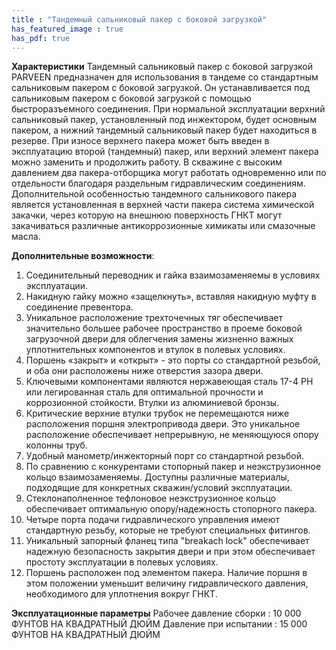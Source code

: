 ```yaml
---
title : "Тандемный сальниковый пакер с боковой загрузкой"
has_featured_image : true
has_pdf: true
---
```


**Характеристики**
Тандемный сальниковый пакер с боковой загрузкой PARVEEN предназначен для использования в тандеме со стандартным сальниковым пакером с боковой загрузкой. Он устанавливается под сальниковым пакером с боковой загрузкой с помощью быстроразъемного соединения.
При нормальной эксплуатации верхний сальниковый пакер, установленный под инжектором, будет основным пакером, а нижний тандемный сальниковый пакер будет находиться в резерве. При износе верхнего пакера может быть введен в эксплуатацию второй (тандемный) пакер, или верхний элемент пакера можно заменить и продолжить работу. В скважине с высоким давлением два пакера-отборщика могут работать одновременно или по отдельности благодаря раздельным гидравлическим соединениям.
Дополнительной особенностью тандемного сальникового пакера является установленная в верхней части пакера система химической закачки, через которую на внешнюю поверхность ГНКТ могут закачиваться различные антикоррозионные химикаты или смазочные масла.

**Дополнительные возможности**:
1.	Соединительный переводник и гайка взаимозаменяемы в условиях эксплуатации.
2.	Накидную гайку можно «защелкнуть», вставляя накидную муфту в соединение превентора.
3.	Уникальное расположение трехточечных тяг обеспечивает значительно большее рабочее пространство в проеме боковой загрузочной двери для облегчения замены жизненно важных уплотнительных компонентов и втулок в полевых условиях.
4.	Поршень «закрыт» и «открыт» - это порты со стандартной резьбой, и оба они расположены ниже отверстия зазора двери.
5.	Ключевыми компонентами являются нержавеющая сталь 17-4 PH или легированная сталь для оптимальной прочности и коррозионной стойкости. Втулки из алюминиевой бронзы.
6.	Критические верхние втулки трубок не перемещаются ниже расположения поршня электропривода двери. Это уникальное расположение обеспечивает непрерывную, не меняющуюся опору колонны труб.
7.	Удобный манометр/инжекторный порт со стандартной резьбой.
8.	По сравнению с конкурентами стопорный пакер и неэкструзионное кольцо взаимозаменяемы. Доступны различные материалы, подходящие для конкретных скважин/условий эксплуатации.
9.	Стеклонаполненное тефлоновое неэкструзионное кольцо обеспечивает оптимальную опору/надежность стопорного пакера.
10.	Четыре порта подачи гидравлического управления имеют стандартную резьбу, которые не требуют специальных фитингов.
11.	Уникальный запорный фланец типа "breakach lock" обеспечивает надежную безопасность закрытия двери и при этом обеспечивает простоту эксплуатации в полевых условиях.
12.	Поршень расположен под элементом пакера. Наличие поршня в этом положении уменьшит величину гидравлического давления, необходимого для уплотнения вокруг ГНКТ.

**Эксплуатационные параметры**
Рабочее давление сборки	:	10 000 ФУНТОВ НА КВАДРАТНЫЙ ДЮЙМ
Давление при испытании	:	15 000 ФУНТОВ НА КВАДРАТНЫЙ ДЮЙМ

